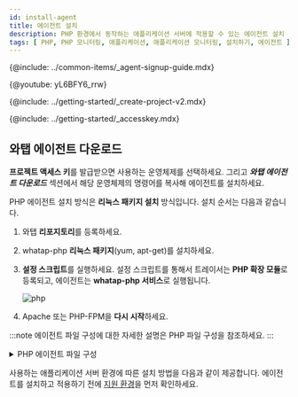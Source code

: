 ```yaml
---
id: install-agent
title: 에이전트 설치
description: PHP 환경에서 동작하는 애플리케이션 서버에 적용할 수 있는 에이전트 설치 방법을 확인하세요.
tags: [ PHP, PHP 모니터링, 애플리케이션, 애플리케이션 모니터링, 설치하기, 에이전트 ]
---
```



{@include: ../common-items/_agent-signup-guide.mdx}

{@youtube: yL6BFY6_rrw}

{@include: ../getting-started/_create-project-v2.mdx}

{@include: ../getting-started/_accesskey.mdx}

## 와탭 에이전트 다운로드

**프로젝트 액세스 키**를 발급받으면 사용하는 운영체제를 선택하세요. 그리고 ***와탭 에이전트 다운로드*** 섹션에서 해당 운영체제의 명령어를 복사해 에이전트를 설치하세요.

PHP 에이전트 설치 방식은 **리눅스 패키지 설치** 방식입니다. 설치 순서는 다음과 같습니다.

1. 와탭 **리포지토리**를 등록하세요.

1. whatap-php **리눅스 패키지**(yum, apt-get)를 설치하세요.

1. **설정 스크립트**를 실행하세요. 설정 스크립트를 통해서 트레이서는 **PHP 확장 모듈**로 등록되고, 에이전트는 **whatap-php 서비스**로 실행됩니다.

    ![php](https://img.whatap.io/media/images/php.png)

1. Apache 또는 PHP-FPM을 **다시 시작**하세요.

<!-- 상단 트레이서 등록 안내 개요 페이지로 옮길지 고민 -->

:::note
에이전트 파일 구성에 대한 자세한 설명은 PHP 파일 구성을 참조하세요.
:::

<details>
<summary>PHP 에이전트 파일 구성</summary>

PHP 에이전트 파일은 애플리케이션 모니터링에 필요한 정보를 추출하여 와탭 수집 서버로 전달하는 트레이서, 수집된 정보를 서버에 전송하기 위한 에이전트, 트레이서와 에이전트를 서버에 동적으로 적용하기 위한 설치 스크립트 파일로 구성되어 있습니다.

* *whatap_```X.Y.Z```.so*<br/>
    트레이서로 등록된 PHP 확장 모듈로 추가되어 정보를 수집하고 수집된 정보를 에이전트로 전송하는 라이브러리입니다. 확장 모듈은 PHP 버전(PHP API Version)별, Zend Thread Safe 지원 여부로 구별됩니다. 예시는 다음과 같습니다. 
    * *whatap_zts_20041225.so*  
        PHP 5.2 버전, Zend Thread safe enable
    * *whatap_20041225.so*  
        PHP 5.2 버전, Non Thread Safe 

* *whatap-php(whatap_php)*<br/>
    에이전트, 트레이서에서 UDP로 전달된 정보를 수집 서버로 전송하는 프로그램입니다.

* */etc/init.d/whatap-php*<br/>
    서비스 스크립트입니다.

* *whatap_php*<br/>
    서비스 실행 파일입니다.

* *whatap.ini*<br/>
    애플리케이션 서버의 데이터를 수집하는 PHP 확장 모듈의 설정 정보, 수집 서버의 주소와 서버의 프로젝트 액세스 키가 입력되는 파일입니다.

* *template.ini* <br/>
    *whatap.ini* 생성 시 복사해 사용하는 템플릿 파일입니다.

* *whatap-install-`yyyymmdd`.log*<br/>
    설치 과정에 대한 로그 파일입니다. 기본 저장 경로는 */usr/whata/php/logs* 입니다. 날짜별로 파일이 생성됩니다. 기본 7일 동안의 로그만 유지됩니다.

* *whatap-boot-`yyyymmdd`.log*<br/>
    에이전트 로그 파일입니다. 기본 저장 경로는 */usr/whata/php/logs* 입니다. 날짜별로 파일이 생성됩니다. 기본 7일 동안의 로그가 유지됩니다.

* *install.sh*<br/>
    설치 스크립트입니다. PHP 확장 모듈(*whatap.so*)을 Apache 또는 PHP-FPM에 설치, whatap-php 서비스 설치를 진행합니다. 자세한 내용은 [다음 문서](agent-troubleshooting#extension-modul-manual-setting)를 참조하세요.

* *WhaTap.php (sample.php)*<br/>
    PHP 소스코드에서 사용할 API 레퍼런스 클래스(*/usr/whatap/php/lib/WhaTap.php*) 및 예제 소스 파일(*sample.php*)입니다.

</details> 

사용하는 애플리케이션 서버 환경에 따른 설치 방법을 다음과 같이 제공합니다. 에이전트를 설치하고 적용하기 전에 [지원 환경](supported-spec)을 먼저 확인하세요.

<DocCardList/> 